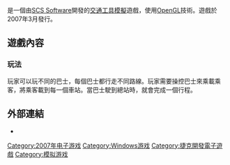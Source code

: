 {{multiple issues|
{{expand|time=2014-04-07T11:53:31+00:00}}
{{unreferenced|time=2014-04-07T11:53:31+00:00}}
}}
{{noteTA
|G1=Games
}}
{{Infobox VG
| title = 巴士駕駛員
| image =
| caption =
| japanese =
| english = Bus Driver
| original =
| genre = [[模擬遊戲|模擬巴士駕駛]]
| platform = [[Microsoft_Windows|Microsoft Windows]]、[[OS_X|OS X]]、[[iOS|iOS]]
| developer = [[SCS_Software|SCS Software]]、[[Akella|Akella]]
| publisher = 	SCS Software<br>Meridian4
| series =
| engine =
| modes = [[單人電子遊戲|單人]]
| released = 2007年3月
| onlinegame =
}}

{{vgname|巴士駕駛員|en=Bus Driver|2=又譯「'''模擬巴士'''」}}是一個由[[SCS_Software|SCS Software]]開發的[[模擬遊戲|交通工具模擬]]遊戲，使用[[OpenGL|OpenGL]]技術。遊戲於2007年3月發行。

== 遊戲內容 ==
=== 玩法 ===
玩家可以玩不同的巴士，每個巴士都行走不同路線。玩家需要操控巴士來乘載乘客，將乘客載到每一個車站。當巴士駛到總站時，就會完成一個行程。

== 外部連結 ==
* {{official|http://www.busdrivergame.com/}}

{{DEFAULTSORT:Bus Driver}}
[[Category:2007年电子游戏|Category:2007年电子游戏]]
[[Category:Windows游戏|Category:Windows游戏]]
[[Category:捷克開發電子遊戲|Category:捷克開發電子遊戲]]
[[Category:模拟游戏|Category:模拟游戏]]

{{模拟游戏小作品}}